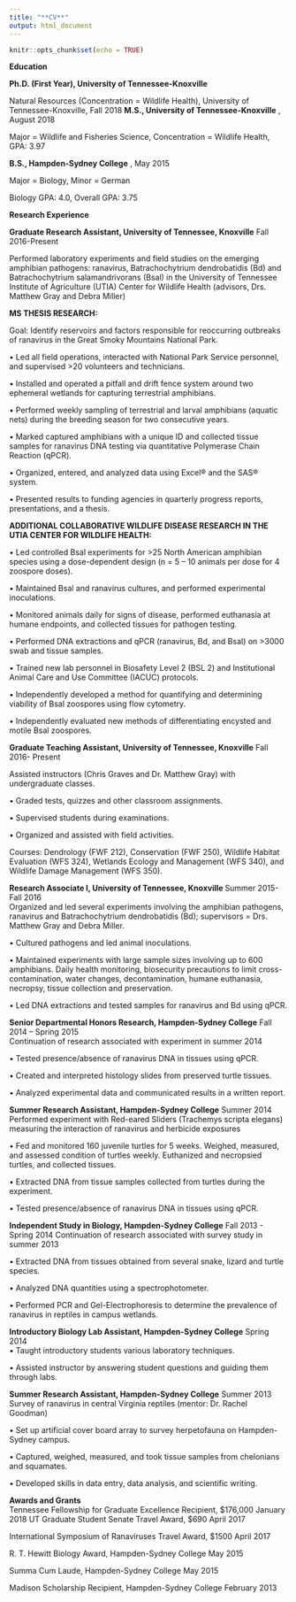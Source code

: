 ```yaml
---
title: "**CV**"
output: html_document
---
```


```r
knitr::opts_chunk$set(echo = TRUE)
```


                                                                                              
**Education** 

**Ph.D. (First Year), University of Tennessee-Knoxville**

Natural Resources (Concentration = Wildlife Health), University of Tennessee-Knoxville, Fall 2018 
**M.S., University of Tennessee-Knoxville** , August 2018 

Major = Wildlife and Fisheries Science, Concentration = Wildlife Health, GPA: 3.97

**B.S., Hampden-Sydney College** , May 2015

Major = Biology, Minor = German

Biology GPA: 4.0, Overall GPA: 3.75

**Research Experience** 

**Graduate Research Assistant, University of Tennessee, Knoxville**           Fall 2016-Present

Performed laboratory experiments and field studies on the emerging amphibian pathogens: ranavirus, Batrachochytrium dendrobatidis (Bd) and Batrachochytrium salamandrivorans (Bsal) in the University of Tennessee Institute of Agriculture (UTIA) Center for Wildlife Health (advisors, Drs. Matthew Gray and Debra Miller)

**MS THESIS RESEARCH:** 

Goal: Identify reservoirs and factors responsible for reoccurring outbreaks of ranavirus in the Great Smoky Mountains National Park.

•	Led all field operations, interacted with National Park Service personnel, and supervised >20 volunteers and technicians.

•	Installed and operated a pitfall and drift fence system around two ephemeral wetlands for capturing terrestrial amphibians.

•	Performed weekly sampling of terrestrial and larval amphibians (aquatic nets) during the breeding season for two consecutive years.

•	Marked captured amphibians with a unique ID and collected tissue samples for ranavirus DNA testing via quantitative Polymerase Chain Reaction (qPCR).

•	Organized, entered, and analyzed data using Excel® and the SAS® system.

•	Presented results to funding agencies in quarterly progress reports, presentations, and a thesis.

**ADDITIONAL COLLABORATIVE WILDLIFE DISEASE RESEARCH IN THE UTIA CENTER FOR WILDLIFE HEALTH:** 

•	Led controlled Bsal experiments for >25 North American amphibian species using a dose-dependent design (n = 5 – 10 animals per dose for 4 zoospore doses).

•	Maintained Bsal and ranavirus cultures, and performed experimental inoculations.

•	Monitored animals daily for signs of disease, performed euthanasia at humane endpoints, and collected tissues for pathogen testing.

•	Performed DNA extractions and qPCR (ranavirus, Bd, and Bsal) on >3000 swab and tissue samples. 

•	Trained new lab personnel in Biosafety Level 2 (BSL 2) and Institutional Animal Care and Use Committee (IACUC) protocols.

•	Independently developed a method for quantifying and determining viability of Bsal zoospores using flow cytometry.

•	Independently evaluated new methods of differentiating encysted and motile Bsal zoospores.

**Graduate Teaching Assistant, University of Tennessee, Knoxville**          Fall 2016- Present 

Assisted instructors (Chris Graves and Dr. Matthew Gray) with undergraduate classes.

•	Graded tests, quizzes and other classroom assignments.

•	Supervised students during examinations.

•	Organized and assisted with field activities.

Courses: Dendrology (FWF 212), Conservation (FWF 250), Wildlife Habitat Evaluation (WFS 324), Wetlands Ecology and Management (WFS 340), and Wildlife Damage Management (WFS 350). 

**Research Associate I, University of Tennessee, Knoxville **            Summer 2015- Fall 2016                          
Organized and led several experiments involving the amphibian pathogens, ranavirus and Batrachochytrium dendrobatidis (Bd); supervisors = Drs. Matthew Gray and Debra Miller.

•	Cultured pathogens and led animal inoculations. 

•	Maintained experiments with large sample sizes involving up to 600 amphibians. Daily health monitoring, biosecurity precautions to limit cross-contamination, water changes, decontamination, humane euthanasia, necropsy, tissue collection and preservation. 

•	Led DNA extractions and tested samples for ranavirus and Bd using qPCR. 

**Senior Departmental Honors Research, Hampden-Sydney College**       Fall 2014 – Spring 2015                                                              
Continuation of research associated with experiment in summer 2014 

•	Tested presence/absence of ranavirus DNA in tissues using qPCR. 

•	Created and interpreted histology slides from preserved turtle tissues.

•	Analyzed experimental data and communicated results in a written report.


**Summer Research Assistant, Hampden-Sydney College**  		                           	Summer 2014                                                                
Performed experiment with Red-eared Sliders (Trachemys scripta elegans) measuring the interaction of ranavirus and herbicide exposures

•	Fed and monitored 160 juvenile turtles for 5 weeks. Weighed, measured, and assessed condition of turtles weekly.  Euthanized and necropsied turtles, and collected tissues. 

•	Extracted DNA from tissue samples collected from turtles during the experiment.

•	Tested presence/absence of ranavirus DNA in tissues using qPCR.

**Independent Study in Biology, Hampden-Sydney College**                Fall 2013 - Spring 2014
Continuation of research associated with survey study in summer 2013 

•	Extracted DNA from tissues obtained from several snake, lizard and turtle species.

•	Analyzed DNA quantities using a spectrophotometer.  

•	Performed PCR and Gel-Electrophoresis to determine the prevalence of ranavirus in reptiles in campus wetlands.

**Introductory Biology Lab Assistant, Hampden-Sydney College**  		 Spring 2014                                                                
•	Taught introductory students various laboratory techniques.

•	Assisted instructor by answering student questions and guiding them through labs.

**Summer Research Assistant, Hampden-Sydney College**  			Summer 2013
Survey of ranavirus in central Virginia reptiles (mentor: Dr. Rachel Goodman)

•	Set up artificial cover board array to survey herpetofauna on Hampden-Sydney campus.

•	Captured, weighed, measured, and took tissue samples from chelonians and squamates.

•	Developed skills in data entry, data analysis, and scientific writing.

**Awards and Grants**  
Tennessee Fellowship for Graduate Excellence Recipient, $176,000                     January 2018 
UT Graduate Student Senate Travel Award, $690                                          April 2017

International Symposium of Ranaviruses Travel Award, $1500                             April 2017

R. T. Hewitt Biology Award, Hampden-Sydney College                                       May 2015

Summa Cum Laude, Hampden-Sydney College                                                  May 2015

Madison Scholarship Recipient, Hampden-Sydney College                               February 2013


